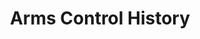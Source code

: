 ---
order: 20
title: Arms Control History
short_title: Arms Control History
intro: This learning unit provides a brief history of arms control, arguing that arms control may be considered a relevant discipline from antiquity until today.
authors:
    - benjamin-hautecouverture
hero_image: ./assets/titelbild_versailles2.jpg
hero_alt: ""
hero_credit: "Image: Library of Congress / Helen Johns Kirtland / CC0 1.0"
hero_color: black
hero_background: "rgb(232, 216, 86)"
---